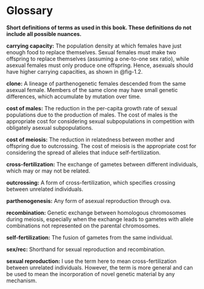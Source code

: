 # Glossary {.unnumbered #sec-glossary}

**Short definitions of terms as used in this book. These definitions do not include all possible nuances.**\

**carrying capacity:** The population density at which females have just enough food to replace themselves. Sexual females must make two offspring to replace themselves (assuming a one-to-one sex ratio), while asexual females must only produce one offspring. Hence, asexuals should have higher carrying capacities, as shown in @fig-1.2.\

**clone:** A lineage of parthenogenetic females descended from the same asexual female. Members of the same clone may have small genetic differences, which accumulate by mutation over time.\

**cost of males:** The reduction in the per-capita growth rate of sexual populations due to the production of males. The cost of males is the appropriate cost for considering sexual subpopulations in competition with obligately asexual subpopulations.\

**cost of meiosis:** The reduction in relatedness between mother and offspring due to outcrossing. The cost of meiosis is the appropriate cost for considering the spread of alleles that induce self-fertilization.\

**cross-fertilization:** The exchange of gametes between different individuals, which may or may not be related.\

**outcrossing:** A form of cross-fertilization, which specifies crossing between unrelated individuals.\

**parthenogenesis:** Any form of asexual reproduction through ova.\

**recombination:** Genetic exchange between homologous chromosomes during meiosis, especially when the exchange leads to gametes with allele combinations not represented on the parental chromosomes.\

**self-fertilization:** The fusion of gametes from the same individual.\

**sex/rec:** Shorthand for sexual reproduction and recombination.\

**sexual reproduction:** I use the term here to mean cross-fertilization between unrelated individuals. However, the term is more general and can be used to mean the incorporation of novel genetic material by any mechanism.